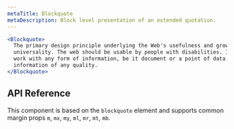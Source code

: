 ```yaml
---
metaTitle: Blockquote
metaDescription: Block level presentation of an extended quotation.
---
```


```jsx live=true
<Blockquote>
  The primary design principle underlying the Web's usefulness and growth is
  universality. The web should be usable by people with disabilities. It must
  work with any form of information, be it document or a point of data, and
  information of any quality.
</Blockquote>
```

## API Reference

This component is based on the `blockquote` element and supports common margin props `m`, `mx`, `my`, `ml`, `mr`, `mt`, `mb`.
